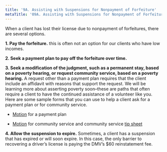 ```yaml
---
title: '9A. Assisting with Suspensions for Nonpayment of Forfeiture'
metaTitle: '09A. Assisting with Suspensions for Nonpayment of Forfeiture'
---
```



When a client has lost their license due to nonpayment of forfeitures, there are several options.

  **1. Pay the forfeiture.** this is often not an option for our clients who have low incomes.
  
  **2. Seek a payment plan to pay off the forfeiture over time.**
  
  **3. Seek a modification of the judgment, such as a permanent stay, based on a poverty hearing, or request community service, based on a poverty hearing.** A request other than a payment plan requires that the client include an affidavit with reasons that support the request. We will be learning more about asserting poverty soon–these are paths that often require a client to have the continued assistance of a volunteer like you. Here are some sample forms that you can use to help a client ask for a payment plan or for community service.

  * [Motion](https://docs.google.com/document/d/1U4Xnqg8Pgi5qQ0knQlHulXt7bCQdA7hy/edit?usp=sharing&ouid=106512219466286969401&rtpof=true&sd=true) for a payment plan

  * [Motion](https://docs.google.com/document/d/1DEy9LeD2Tx_ObGaWyDSeKD0kxkGGYDZx/edit) for community service and community service [tip sheet](https://docs.google.com/document/d/1pqTi2JFA6n0l5jOIWHTmCCri08lvi2EL/edit)
  
  **4. Allow the suspension to expire.** Sometimes, a client has a suspension that has expired or will soon expire. In this case, the only barrier to recovering a driver’s license is paying the DMV’s $60 reinstatement fee. 